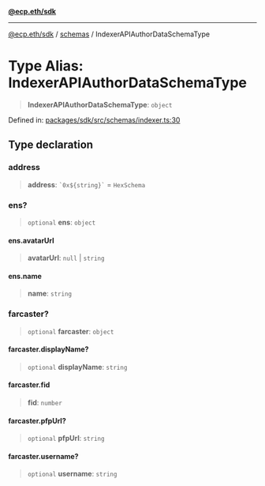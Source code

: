 [**@ecp.eth/sdk**](/sdk-reference/index.mdx)

***

[@ecp.eth/sdk](/sdk-reference/index.mdx) / [schemas](/sdk-reference/schemas/index.mdx) / IndexerAPIAuthorDataSchemaType

# Type Alias: IndexerAPIAuthorDataSchemaType

> **IndexerAPIAuthorDataSchemaType**: `object`

Defined in: [packages/sdk/src/schemas/indexer.ts:30](https://github.com/ecp-eth/comments-monorepo/blob/main/packages/sdk/src/schemas/indexer.ts#L30)

## Type declaration

### address

> **address**: `` `0x${string}` `` = `HexSchema`

### ens?

> `optional` **ens**: `object`

#### ens.avatarUrl

> **avatarUrl**: `null` \| `string`

#### ens.name

> **name**: `string`

### farcaster?

> `optional` **farcaster**: `object`

#### farcaster.displayName?

> `optional` **displayName**: `string`

#### farcaster.fid

> **fid**: `number`

#### farcaster.pfpUrl?

> `optional` **pfpUrl**: `string`

#### farcaster.username?

> `optional` **username**: `string`
